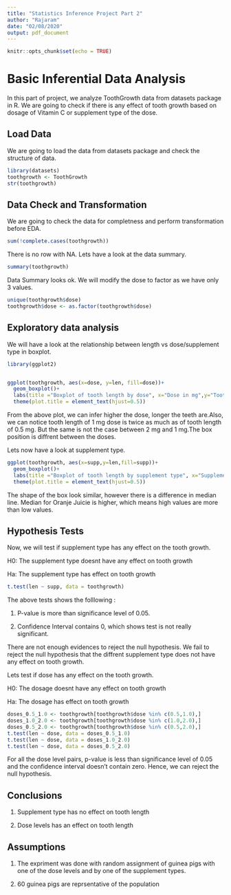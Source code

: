 ```yaml
---
title: "Statistics Inference Project Part 2"
author: "Rajaram"
date: "02/08/2020"
output: pdf_document
---
```


```r
knitr::opts_chunk$set(echo = TRUE)
```
# Basic Inferential Data Analysis
In this part of project, we analyze ToothGrowth data from datasets package in R. We are going to check if there is any effect of tooth growth based on dosage of Vitamin C or supplement type of the dose. 

## Load Data

We are going to load the data from datasets package and check the structure of data.

```r
library(datasets)
toothgrowth <- ToothGrowth
str(toothgrowth)
```

## Data Check and Transformation
We are going to check the data for completness and perform transformation before EDA.

```r
sum(!complete.cases(toothgrowth))
```
There is no row with NA. Lets have a look at the data summary.

```r
summary(toothgrowth)
```

Data Summary looks ok. We will modify the dose to factor as we have only 3 values.

```r
unique(toothgrowth$dose)
toothgrowth$dose <- as.factor(toothgrowth$dose)
```

## Exploratory data analysis

We will have a look at the relationship between length vs dose/supplement type in boxplot.

```r
library(ggplot2)


ggplot(toothgrowth, aes(x=dose, y=len, fill=dose))+
  geom_boxplot()+
  labs(title ="Boxplot of tooth length by dose", x="Dose in mg",y="Tooth length")+
  theme(plot.title = element_text(hjust=0.5))
```
From the above plot, we can infer higher the dose, longer the teeth are.Also, we can notice tooth length of 1 mg dose is twice as much as of tooth length of 0.5 mg. But the same is not the case between 2 mg and  1 mg.The box position is diffrent between the doses.

Lets now have a look at supplement type.
```r
ggplot(toothgrowth, aes(x=supp,y=len,fill=supp))+
  geom_boxplot()+
  labs(title ="Boxplot of tooth length by supplement type", x="Supplement Factor",y="tooth length")+
  theme(plot.title = element_text(hjust=0.5))
```

The shape of the box look similar, however there is a difference in median line. Median for Oranje Juicie is higher, which means high values are more than low values.

## Hypothesis Tests
Now, we will test if supplement type has any effect on the tooth growth.

H0: The supplement type doesnt have any effect on tooth growth

Ha: The supplement type has effect on tooth growth

```r
t.test(len ~ supp, data = toothgrowth)
```

The above tests shows the folllowing :

1. P-value is more than significance level of 0.05.

2. Confidence Interval contains 0, which shows test is not really significant.

There are not enough evidences to reject the null hypothesis. We fail to reject the null hypothesis that the diffrent supplement type does not have any effect on tooth growth.

Lets test if dose has any effect on the tooth growth.

H0: The dosage doesnt have any effect on tooth growth

Ha: The dosage has effect on tooth growth

```r
doses_0.5_1.0 <- toothgrowth[toothgrowth$dose %in% c(0.5,1.0),]
doses_1.0_2.0 <- toothgrowth[toothgrowth$dose %in% c(1.0,2.0),]
doses_0.5_2.0 <- toothgrowth[toothgrowth$dose %in% c(0.5,2.0),]
t.test(len ~ dose, data = doses_0.5_1.0)
t.test(len ~ dose, data = doses_1.0_2.0)
t.test(len ~ dose, data = doses_0.5_2.0)
```

For all the dose level pairs, p-value is less than significance level of 0.05 and the confidence interval doesn't contain zero. Hence, we can reject the null hypothesis.

## Conclusions

1. Supplement type has no effect on tooth length

2. Dose levels has an effect on tooth length

## Assumptions

1. The expriment was done with random assignment of guinea pigs with one of the dose levels and by one of the supplement types.

2. 60 guinea pigs are reprsentative of the population